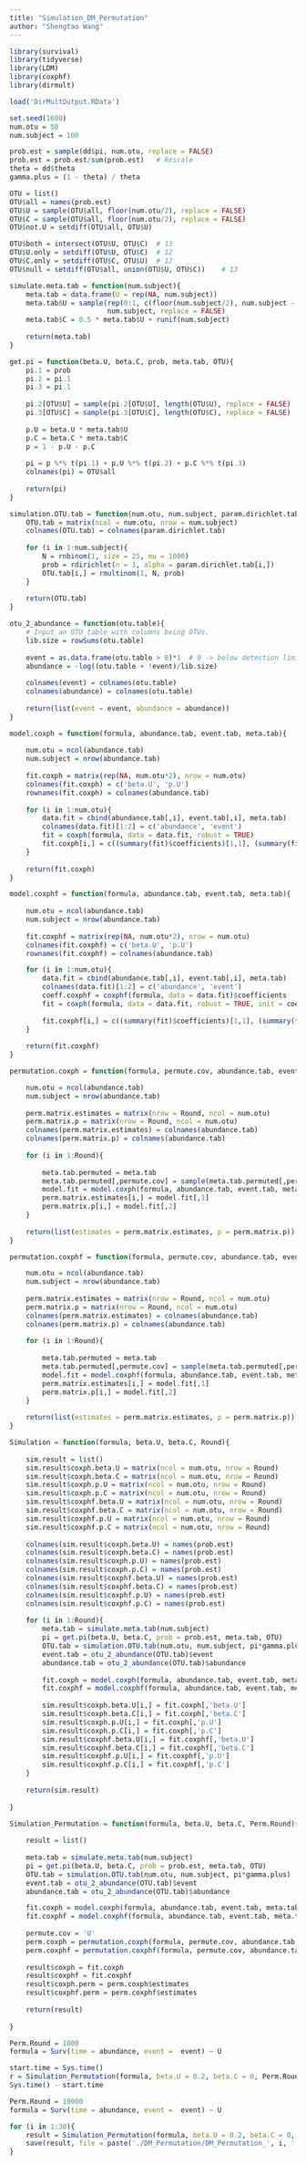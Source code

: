 ```yaml
---
title: "Simulation_DM_Permutation"
author: "Shengtao Wang"
---
```


```r
library(survival)
library(tidyverse)
library(LDM)
library(coxphf)
library(dirmult)
```

```r
load('DirMultOutput.RData')

set.seed(1608)
num.otu = 50
num.subject = 100

prob.est = sample(dd$pi, num.otu, replace = FALSE)
prob.est = prob.est/sum(prob.est)   # Rescale
theta = dd$theta
gamma.plus = (1 - theta) / theta

OTU = list()
OTU$all = names(prob.est)
OTU$U = sample(OTU$all, floor(num.otu/2), replace = FALSE)
OTU$C = sample(OTU$all, floor(num.otu/2), replace = FALSE)
OTU$not.U = setdiff(OTU$all, OTU$U)

OTU$both = intersect(OTU$U, OTU$C)  # 13
OTU$U.only = setdiff(OTU$U, OTU$C)  # 12
OTU$C.only = setdiff(OTU$C, OTU$U)  # 12
OTU$null = setdiff(OTU$all, union(OTU$U, OTU$C))    # 13
```

```r
simulate.meta.tab = function(num.subject){
    meta.tab = data.frame(U = rep(NA, num.subject))
    meta.tab$U = sample(rep(0:1, c(floor(num.subject/2), num.subject - floor(num.subject/2))),
                        num.subject, replace = FALSE)
    meta.tab$C = 0.5 * meta.tab$U + runif(num.subject)
    
    return(meta.tab)
}

get.pi = function(beta.U, beta.C, prob, meta.tab, OTU){
    pi.1 = prob
    pi.2 = pi.1
    pi.3 = pi.1
    
    pi.2[OTU$U] = sample(pi.2[OTU$U], length(OTU$U), replace = FALSE)
    pi.3[OTU$C] = sample(pi.3[OTU$C], length(OTU$C), replace = FALSE)
    
    p.U = beta.U * meta.tab$U
    p.C = beta.C * meta.tab$C
    p = 1 - p.U - p.C
    
    pi = p %*% t(pi.1) + p.U %*% t(pi.2) + p.C %*% t(pi.3)
    colnames(pi) = OTU$all
    
    return(pi)
}

simulation.OTU.tab = function(num.otu, num.subject, param.dirichlet.tab){
    OTU.tab = matrix(ncol = num.otu, nrow = num.subject)
    colnames(OTU.tab) = colnames(param.dirichlet.tab)
    
    for (i in 1:num.subject){
        N = rnbinom(1, size = 25, mu = 1000)
        prob = rdirichlet(n = 1, alpha = param.dirichlet.tab[i,])
        OTU.tab[i,] = rmultinom(1, N, prob)
    }
    
    return(OTU.tab)
}

otu_2_abundance = function(otu.table){
    # Input an OTU table with columns being OTUs.
    lib.size = rowSums(otu.table)
    
    event = as.data.frame(otu.table > 0)*1  # 0 -> below detection limit -> "censored/alive" -> event = 0 (FALSE)
    abundance = -log((otu.table + !event)/lib.size)
    
    colnames(event) = colnames(otu.table)
    colnames(abundance) = colnames(otu.table)
    
    return(list(event = event, abundance = abundance))
}
```

```r
model.coxph = function(formula, abundance.tab, event.tab, meta.tab){
    
    num.otu = ncol(abundance.tab)
    num.subject = nrow(abundance.tab)
    
    fit.coxph = matrix(rep(NA, num.otu*2), nrow = num.otu)
    colnames(fit.coxph) = c('beta.U', 'p.U')
    rownames(fit.coxph) = colnames(abundance.tab)
    
    for (i in 1:num.otu){
        data.fit = cbind(abundance.tab[,i], event.tab[,i], meta.tab)
        colnames(data.fit)[1:2] = c('abundance', 'event')
        fit = coxph(formula, data = data.fit, robust = TRUE)
        fit.coxph[i,] = c((summary(fit)$coefficients)[1,1], (summary(fit)$coefficients)[1, 6])
    }
    
    return(fit.coxph)
}

model.coxphf = function(formula, abundance.tab, event.tab, meta.tab){
    
    num.otu = ncol(abundance.tab)
    num.subject = nrow(abundance.tab)
    
    fit.coxphf = matrix(rep(NA, num.otu*2), nrow = num.otu)
    colnames(fit.coxphf) = c('beta.U', 'p.U')
    rownames(fit.coxphf) = colnames(abundance.tab)    

    for (i in 1:num.otu){
        data.fit = cbind(abundance.tab[,i], event.tab[,i], meta.tab)
        colnames(data.fit)[1:2] = c('abundance', 'event')
        coeff.coxphf = coxphf(formula, data = data.fit)$coefficients    #Coefficients from coxphf
        fit = coxph(formula, data = data.fit, robust = TRUE, init = coeff.coxphf, iter.max = 0)
        
        fit.coxphf[i,] = c((summary(fit)$coefficients)[1,1], (summary(fit)$coefficients)[1, 6])
    }    
        
    return(fit.coxphf)
}
```

```r
permutation.coxph = function(formula, permute.cov, abundance.tab, event.tab, meta.tab, Round){

    num.otu = ncol(abundance.tab)
    num.subject = nrow(abundance.tab)
        
    perm.matrix.estimates = matrix(nrow = Round, ncol = num.otu)
    perm.matrix.p = matrix(nrow = Round, ncol = num.otu)
    colnames(perm.matrix.estimates) = colnames(abundance.tab)
    colnames(perm.matrix.p) = colnames(abundance.tab)
    
    for (i in 1:Round){
        
        meta.tab.permuted = meta.tab
        meta.tab.permuted[,permute.cov] = sample(meta.tab.permuted[,permute.cov], num.subject, replace = FALSE)
        model.fit = model.coxph(formula, abundance.tab, event.tab, meta.tab.permuted)
        perm.matrix.estimates[i,] = model.fit[,1]
        perm.matrix.p[i,] = model.fit[,2]
    }
    
    return(list(estimates = perm.matrix.estimates, p = perm.matrix.p))
}

permutation.coxphf = function(formula, permute.cov, abundance.tab, event.tab, meta.tab, Round){

    num.otu = ncol(abundance.tab)
    num.subject = nrow(abundance.tab)
        
    perm.matrix.estimates = matrix(nrow = Round, ncol = num.otu)
    perm.matrix.p = matrix(nrow = Round, ncol = num.otu)
    colnames(perm.matrix.estimates) = colnames(abundance.tab)
    colnames(perm.matrix.p) = colnames(abundance.tab)
    
    for (i in 1:Round){
        
        meta.tab.permuted = meta.tab
        meta.tab.permuted[,permute.cov] = sample(meta.tab.permuted[,permute.cov], num.subject, replace = FALSE)
        model.fit = model.coxphf(formula, abundance.tab, event.tab, meta.tab.permuted)
        perm.matrix.estimates[i,] = model.fit[,1]
        perm.matrix.p[i,] = model.fit[,2]
    }
    
    return(list(estimates = perm.matrix.estimates, p = perm.matrix.p))
}
```

```r
Simulation = function(formula, beta.U, beta.C, Round){
    
    sim.result = list()
    sim.result$coxph.beta.U = matrix(ncol = num.otu, nrow = Round)
    sim.result$coxph.beta.C = matrix(ncol = num.otu, nrow = Round)
    sim.result$coxph.p.U = matrix(ncol = num.otu, nrow = Round)
    sim.result$coxph.p.C = matrix(ncol = num.otu, nrow = Round)
    sim.result$coxphf.beta.U = matrix(ncol = num.otu, nrow = Round)
    sim.result$coxphf.beta.C = matrix(ncol = num.otu, nrow = Round)
    sim.result$coxphf.p.U = matrix(ncol = num.otu, nrow = Round)
    sim.result$coxphf.p.C = matrix(ncol = num.otu, nrow = Round)
    
    colnames(sim.result$coxph.beta.U) = names(prob.est)
    colnames(sim.result$coxph.beta.C) = names(prob.est)
    colnames(sim.result$coxph.p.U) = names(prob.est)
    colnames(sim.result$coxph.p.C) = names(prob.est)
    colnames(sim.result$coxphf.beta.U) = names(prob.est)
    colnames(sim.result$coxphf.beta.C) = names(prob.est)
    colnames(sim.result$coxphf.p.U) = names(prob.est)
    colnames(sim.result$coxphf.p.C) = names(prob.est)
    
    for (i in 1:Round){
        meta.tab = simulate.meta.tab(num.subject)
        pi = get.pi(beta.U, beta.C, prob = prob.est, meta.tab, OTU)
        OTU.tab = simulation.OTU.tab(num.otu, num.subject, pi*gamma.plus)
        event.tab = otu_2_abundance(OTU.tab)$event
        abundance.tab = otu_2_abundance(OTU.tab)$abundance
        
        fit.coxph = model.coxph(formula, abundance.tab, event.tab, meta.tab)
        fit.coxphf = model.coxphf(formula, abundance.tab, event.tab, meta.tab)
        
        sim.result$coxph.beta.U[i,] = fit.coxph[,'beta.U']
        sim.result$coxph.beta.C[i,] = fit.coxph[,'beta.C']
        sim.result$coxph.p.U[i,] = fit.coxph[,'p.U']
        sim.result$coxph.p.C[i,] = fit.coxph[,'p.C']
        sim.result$coxphf.beta.U[i,] = fit.coxphf[,'beta.U']
        sim.result$coxphf.beta.C[i,] = fit.coxphf[,'beta.C']
        sim.result$coxphf.p.U[i,] = fit.coxphf[,'p.U']
        sim.result$coxphf.p.C[i,] = fit.coxphf[,'p.C']
    }
    
    return(sim.result)
    
}
```

```r
Simulation_Permutation = function(formula, beta.U, beta.C, Perm.Round){
    
    result = list()
    
    meta.tab = simulate.meta.tab(num.subject)
    pi = get.pi(beta.U, beta.C, prob = prob.est, meta.tab, OTU)
    OTU.tab = simulation.OTU.tab(num.otu, num.subject, pi*gamma.plus)
    event.tab = otu_2_abundance(OTU.tab)$event
    abundance.tab = otu_2_abundance(OTU.tab)$abundance

    fit.coxph = model.coxph(formula, abundance.tab, event.tab, meta.tab)
    fit.coxphf = model.coxphf(formula, abundance.tab, event.tab, meta.tab)    
    
    permute.cov = 'U'
    perm.coxph = permutation.coxph(formula, permute.cov, abundance.tab, event.tab, meta.tab, Perm.Round)
    perm.coxphf = permutation.coxphf(formula, permute.cov, abundance.tab, event.tab, meta.tab, Perm.Round)
    
    result$coxph = fit.coxph
    result$coxphf = fit.coxphf
    result$coxph.perm = perm.coxph$estimates
    result$coxphf.perm = perm.coxphf$estimates
    
    return(result)
    
}
```

```r
Perm.Round = 1000
formula = Surv(time = abundance, event =  event) ~ U

start.time = Sys.time()
r = Simulation_Permutation(formula, beta.U = 0.2, beta.C = 0, Perm.Round)
Sys.time() - start.time
```

```r
Perm.Round = 10000
formula = Surv(time = abundance, event =  event) ~ U

for (i in 1:30){
    result = Simulation_Permutation(formula, beta.U = 0.2, beta.C = 0, Perm.Round)
    save(result, file = paste('./DM_Permutation/DM_Permutation_', i, '.rData', sep = ''))
}
```


































































